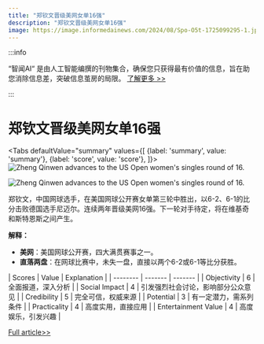```yaml
---
title: "郑钦文晋级美网女单16强"
description: "郑钦文晋级美网女单16强"
image: https://image.informedainews.com/2024/08/Spo-O5t-1725099295-1.jpg
---
```



:::info

“智闻AI“ 是由人工智能编撰的刊物集合，确保您只获得最有价值的信息，旨在助您消除信息差，突破信息茧房的局限。  [了解更多 >>](/)

:::

# 郑钦文晋级美网女单16强


<Tabs
	defaultValue="summary"
	values={[
	{label: 'summary', value: 'summary'},
	{label: 'score', value: 'score'},
]}>
<TabItem value="summary">
<img
  src="https://image.informedainews.com/2024/08/Spo-O5t-1725099295-1.jpg"
  alt="Zheng Qinwen advances to the US Open women's singles round of 16."
/>

<img
  src="https://image.informedainews.com/2024/08/Spo-HyA-1725099295-2.jpg"
  alt="Zheng Qinwen advances to the US Open women's singles round of 16."
/>



郑钦文，中国网球选手，在美国网球公开赛女单第三轮中胜出，以6-2、6-1的比分击败德国选手尼迈尔。连续两年晋级美网16强。下一轮对手待定，将在维基奇和斯特恩斯之间产生。

**解释：**
- **美网**：美国网球公开赛，四大满贯赛事之一。
- **直落两盘**：在网球比赛中，未失一盘，直接以两个6-2或6-1等比分获胜。
</TabItem>
<TabItem value="score">
	| Scores     | Value   | Explanation |
	| -------- | ------- | ------- |
	| Objectivity  | 6    | 全面报道，深入分析    |
	| Social Impact | 4     | 引发强烈社会讨论，影响部分公众意见    |
	| Credibility    | 5    | 完全可信，权威来源    |
	| Potential    | 3    | 有一定潜力，需系列条件    |
	| Practicality    | 4    | 高度实用，直接应用    |
	| Entertainment Value    | 4    | 高度娱乐，引发兴趣    |
</TabItem>
</Tabs>

[Full article>>](https://www.thepaper.cn/newsDetail_forward_28583408)
